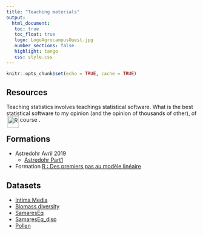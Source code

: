 ```yaml
---
title: "Teaching materials"
output: 
  html_document:
   toc: true
   toc_float: true
   logo: LogoAgrocampusOuest.jpg
   number_sections: false
   highlight: tango
   css: style.css
---
```




```r
knitr::opts_chunk$set(echo = TRUE, cache = TRUE)
```



## Resources

Teaching statistics involves teachings statistical software. What is the best statistical software to my opinion (and the opinion of thousands of other), of course <img src="img/R.jpeg" hspace = "3"  alt="R" width="30px" align="left"> </img> .

## Formations

* Astredohr Avril 2019
  * [Astredohr Part1](formation/astredohr_part1.pdf)
* Formation [R : Des premiers pas au modèle linéaire ](https://marieetienne.github.io/premierspas/)

## Datasets

* [Intima Media](datasets/Intima_Media.txt)
* [Biomass diversity](datsets/Biomass_diversity.csv)
* [SamaresEq](datasets/SamaresEq.txt)
* [SamaresEq_disp](datasets/SamaresEq_disp.csv)
* [Pollen](ss700.csv)
